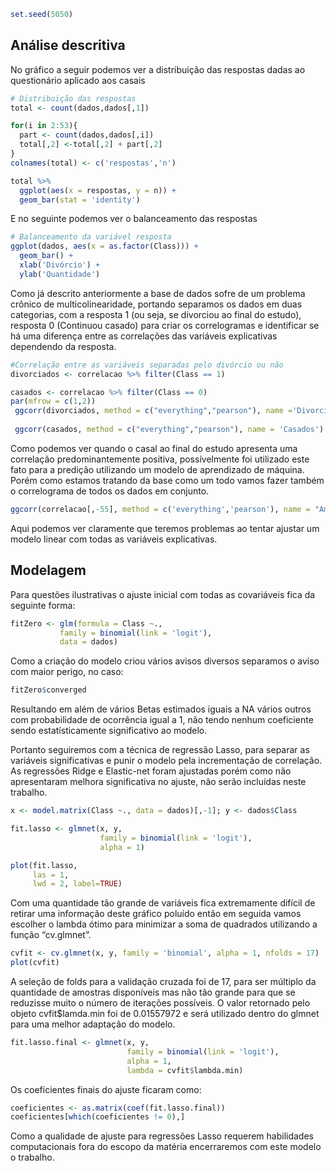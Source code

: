 ```r
set.seed(5050)
```


## Análise descritiva

No gráfico a seguir podemos ver a distribuição das respostas dadas ao questionário aplicado aos casais

```r
# Distribuição das respostas
total <- count(dados,dados[,1])

for(i in 2:53){
  part <- count(dados,dados[,i])
  total[,2] <-total[,2] + part[,2]
}
colnames(total) <- c('respostas','n')

total %>% 
  ggplot(aes(x = respostas, y = n)) + 
  geom_bar(stat = 'identity')
```

E no seguinte podemos ver o balanceamento das respostas

```r
# Balanceamento da variável resposta
ggplot(dados, aes(x = as.factor(Class))) + 
  geom_bar() +
  xlab('Divórcio') +
  ylab('Quantidade')
```

Como já descrito anteriormente a base de dados sofre de um problema crônico de multicolinearidade, portando separamos os dados em duas categorias, com a resposta 1 (ou seja, se divorciou ao final do estudo), resposta 0 (Continuou casado) para criar os correlogramas e identificar se há uma diferença entre as correlações das variáveis explicativas dependendo da resposta.

```r
#Correlação entre as variáveis separadas pelo divórcio ou não
divorciados <- correlacao %>% filter(Class == 1)

casados <- correlacao %>% filter(Class == 0)
par(mfrow = c(1,2))
 ggcorr(divorciados, method = c("everything","pearson"), name ='Divorciados')
 
 ggcorr(casados, method = c("everything","pearson"), name = 'Casados')
```

Como podemos ver quando o casal ao final do estudo apresenta uma correlação predominantemente positiva, possívelmente foi utilizado este fato para a predição utilizando um modelo de aprendizado de máquina. Porém como estamos tratando da base como um todo vamos fazer também o correlograma de todos os dados em conjunto.

```r
ggcorr(correlacao[,-55], method = c('everything','pearson'), name = "Ambos")
```

Aqui podemos ver claramente que teremos problemas ao tentar ajustar um modelo linear com todas as variáveis explicativas.

## Modelagem

Para questões ilustrativas o ajuste inicial com todas as covariáveis fica da seguinte forma:

```r
fitZero <- glm(formula = Class ~.,
           family = binomial(link = 'logit'),
           data = dados)
```

Como a criação do modelo criou vários avisos diversos separamos o aviso com maior perigo, no caso:

```r
fitZero$converged
```

Resultando em além de vários Betas estimados iguais a NA vários outros com probabilidade de ocorrência igual a 1, não tendo nenhum coeficiente sendo estatísticamente significativo ao modelo.

Portanto seguiremos com a técnica de regressão Lasso, para separar as variáveis significativas e punir o modelo pela incrementação de correlação. As regressões Ridge e Elastic-net foram ajustadas porém como não apresentaram melhora significativa no ajuste, não serão incluídas neste trabalho.

```r
x <- model.matrix(Class ~., data = dados)[,-1]; y <- dados$Class

fit.lasso <- glmnet(x, y, 
                    family = binomial(link = 'logit'), 
                    alpha = 1)

plot(fit.lasso,
     las = 1, 
     lwd = 2, label=TRUE)
```

Com uma quantidade tão grande de variáveis fica extremamente difícil de retirar uma informação deste gráfico poluído então em seguida vamos escolher o lambda ótimo para minimizar a soma de quadrados utilizando a função "cv.glmnet".
```r
cvfit <- cv.glmnet(x, y, family = 'binomial', alpha = 1, nfolds = 17) 
plot(cvfit)
```

A seleção de folds para a validação cruzada foi de 17, para ser múltiplo da quantidade de amostras disponíveis mas não tão grande para que se reduzisse muito o número de iterações possíveis. O valor retornado pelo objeto cvfit$lamda.min foi de 0.01557972 e será utilizado dentro do glmnet para uma melhor adaptação do modelo.

```r
fit.lasso.final <- glmnet(x, y, 
                          family = binomial(link = 'logit'), 
                          alpha = 1, 
                          lambda = cvfit$lambda.min)
```

Os coeficientes finais do ajuste ficaram como:

```r
coeficientes <- as.matrix(coef(fit.lasso.final))
coeficientes[which(coeficientes != 0),]
```

Como a qualidade de ajuste para regressões Lasso requerem habilidades computacionais fora do escopo da matéria encerraremos com este modelo o trabalho.